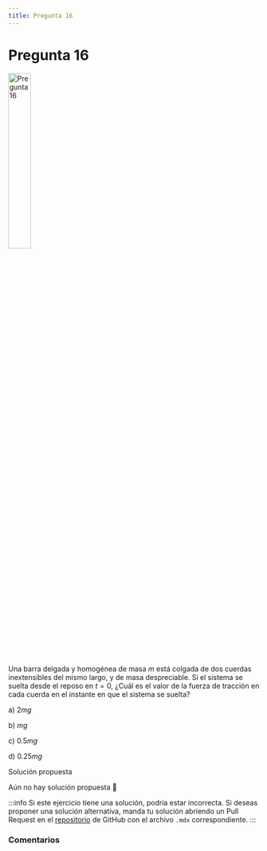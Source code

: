 ```yaml
---
title: Pregunta 16
---
```



# Pregunta 16

<Image
  src="science/dynamics/exercises/2023-2/p16/image.png"
  alt="Pregunta 16"
  width="30%"
/>

Una barra delgada y homogénea de masa $m$ está colgada de dos cuerdas inextensibles del mismo largo, y de masa despreciable. Si el sistema se suelta desde el reposo en $t=0$,
¿Cuál es el valor de la fuerza de tracción en cada cuerda en el instante en que el sistema se suelta?

a) $2 mg$

b) $mg$

c) $0.5 mg$

d) $0.25 mg$

<MDXDetails>
<summary>Solución propuesta</summary>

Aún no hay solución propuesta 🥲

:::info
Si este ejercicio tiene una solución, podría estar incorrecta. Si deseas proponer una solución alternativa, manda tu solución abriendo
un Pull Request en el [repositorio](https://github.com/crow-rojas/apuntes-fundamentals/pulls) de GitHub con el archivo
`.mdx` correspondiente.
:::

</MDXDetails>

### Comentarios

<Disqus
  url="https://crow-rojas.github.io/apuntes-fundamentals/docs/science/dynamics/exercises/2023-2/p16"
  identifier="docs/science/dynamics/exercises/2023-2/p16"
  title="2023-2 Dinámica - Pregunta 16"
/>
